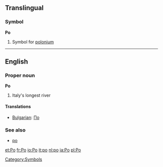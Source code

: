 ==Translingual==
===Symbol===
'''Po'''
#{{Chemistry}} Symbol for [[polonium]]
[[Category:Symbols]]

----

==English==
===Proper noun===
'''Po'''
# Italy's longest river
====Translations====
*[[Bulgarian]]: [[По]]
===See also===
*[[po]]

[[et:Po]]
[[fr:Po]]
[[io:Po]]
[[it:po]]
[[nl:po]]
[[ja:Po]]
[[pl:Po]]